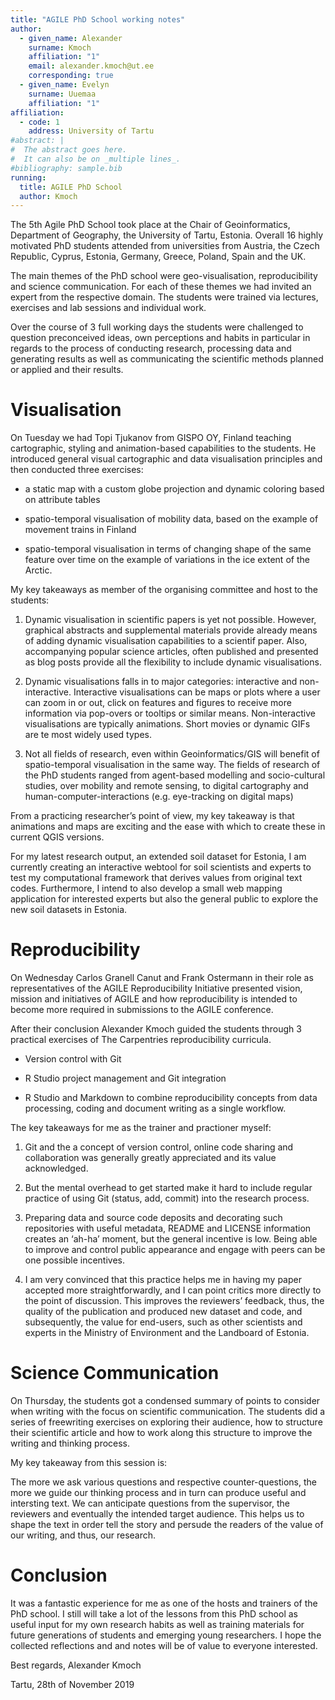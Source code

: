 ```yaml
---
title: "AGILE PhD School working notes"
author:
  - given_name: Alexander
    surname: Kmoch
    affiliation: "1"
    email: alexander.kmoch@ut.ee
    corresponding: true
  - given_name: Evelyn
    surname: Uuemaa
    affiliation: "1"
affiliation:
  - code: 1
    address: University of Tartu
#abstract: |
#  The abstract goes here.
#  It can also be on _multiple lines_.
#bibliography: sample.bib
running:
  title: AGILE PhD School
  author: Kmoch
---
```


\nolinenumbers

The 5th Agile PhD School took place at the Chair of Geoinformatics, Department of Geography, 
the University of Tartu, Estonia. Overall 16 highly motivated PhD students attended from universities 
from Austria, the Czech Republic, Cyprus, Estonia, Germany, Greece, Poland, Spain and the UK.

The main themes of the PhD school were geo-visualisation, reproducibility and science communication.
For each of these themes we had invited an expert from the respective domain.
The students were trained via lectures, exercises and lab sessions and individual work.

Over the course of 3 full working days the students were challenged to question preconceived ideas,
own perceptions and habits in particular in regards to the process of conducting research,
processing data and generating results as well as communicating the scientific
methods planned or applied and their results.
 
# Visualisation

On Tuesday we had Topi Tjukanov from GISPO OY, Finland teaching cartographic, styling and animation-based capabilities to the students.
He introduced general visual cartographic and data visualisation principles and then conducted three exercises:

- a static map with a custom globe projection and dynamic coloring based on attribute tables

- spatio-temporal visualisation of mobility data, based on the example of movement trains in Finland

- spatio-temporal visualisation in terms of changing shape of the same feature over time on the example of variations in the ice extent of the Arctic.

My key takeaways as member of the organising committee and host to the students:

1. Dynamic visualisation in scientific papers is yet not possible.
   However, graphical abstracts and supplemental materials provide already means of adding dynamic 
   visualisation capabilities to a scientif paper. Also, accompanying popular science articles, often published and presented as blog posts
   provide all the flexibility to include dynamic visualisations.

2. Dynamic visualisations falls in to major categories: interactive and non-interactive. Interactive visualisations
   can be maps or plots where a user can zoom in or out, click on features and figures to receive more information via pop-overs or tooltips or similar means.
   Non-interactive visualisations are typically animations. Short movies or dynamic GIFs are te most widely used types.
 
3. Not all fields of research, even within Geoinformatics/GIS will benefit of spatio-temporal 
   visualisation in the same way. The fields of research of the PhD students ranged from agent-based modelling
   and socio-cultural studies, over mobility and remote sensing, to digital cartography and human-computer-interactions (e.g. eye-tracking on digital maps)

From a practicing researcher's point of view, my key takeaway is that animations and maps are exciting and the ease with which to create these in current QGIS versions.

For my latest research output, an extended soil dataset for Estonia, I am currently creating an interactive 
webtool for soil scientists and experts to test my computational framework that derives values from original text codes. Furthermore,
I intend to also develop a small web mapping application for interested experts but also the general public to explore the new soil datasets in Estonia.

# Reproducibility

On Wednesday Carlos Granell Canut and Frank Ostermann in their role as representatives of the AGILE Reproducibility Initiative
presented vision, mission and initiatives of AGILE and how reproducibility is intended to become more required in submissions to the AGILE conference.

After their conclusion Alexander Kmoch guided the students through 3 practical exercises of The Carpentries reproducibility curricula.

- Version control with Git

- R Studio project management and Git integration

- R Studio and Markdown to combine reproducibility concepts from data processing, coding and document writing as a single workflow.

The key takeaways for me as the trainer and practioner myself:

1. Git and the a concept of version control, online code sharing and collaboration was generally greatly appreciated and its value acknowledged.

2. But the mental overhead to get started make it hard to include regular practice of using Git (status, add, commit) into the research process.

3. Preparing data and source code deposits and decorating such repositories with useful metadata,
   README and LICENSE information creates an 'ah-ha' moment, but the general incentive is low.
   Being able to improve and control public appearance and engage with peers can be one possible incentives.

4. I am very convinced that this practice helps me in having my paper accepted more straightforwardly,
   and I can point critics more directly to the point of discussion.
   This improves the reviewers' feedback, thus, the quality of the publication and produced new dataset and code,
   and subsequently, the value for end-users, such as other scientists and experts in the 
   Ministry of Environment and the Landboard of Estonia.

# Science Communication

On Thursday, the students got a condensed summary of points to consider when writing with the focus on scientific communication.
The students did a series of freewriting exercises on exploring their audience, how to structure their scientific article and 
how to work along this structure to improve the writing and thinking process.

My key takeaway from this session is:

The more we ask various questions and respective counter-questions, the more we guide our thinking process and in turn can produce useful and intersting text.
We can anticipate questions from the supervisor, the reviewers and eventually the intended target audience. This helps us to shape the text in order tell the 
story and persude the readers of the value of our writing, and thus, our research.

# Conclusion

It was a fantastic experience for me as one of the hosts and trainers of the PhD school.
I still will take a lot of the lessons from this PhD school as useful input for my own research habits as well as training materials for future generations of 
students and emerging young researchers.
I hope the collected reflections and and notes will be of value to everyone interested.

Best regards,
Alexander Kmoch

Tartu, 28th of November 2019
